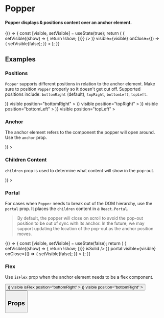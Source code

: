 
<Meta title="Utilities/Popper" component={Popper} />

# Popper

#### Popper displays & positions content over an anchor element.

<Preview withToolbar>
  <Story name="Standard" decorators={[Container, Padding, CenterDisplayGrid]}>
    {() => {
        const [visible, setVisible] = useState(true);
        return (
          <Popper
            id="popper-standard"
            anchor={(
              <Button
                label="Pop"
                isSolid
                onClick={() => { setVisible((show) => { return !show; })}}
              />
            )}
            visible={visible}
            onClose={() => { setVisible(false); }}
          >
            <BoxMock>
              <Card
                title="Corn"
                description={textMock}
              />
            </BoxMock>
        </Popper>
        );
      }}
  </Story>
</Preview>

## Examples

### Positions

`Popper` supports different positions in relation to the anchor element. Make sure
to position `Popper` properly so it doesn't get cut off. Supported positions include:
`bottomRight` (default), `topRight`, `bottomLeft`, `topLeft`.

<Preview>
  <Story name="Position" decorators={[CenterDecorator, Container, Padding]}>
    <Grid columns="4">
      <Popper
        id="popper-position-bottomRight"
        anchor={(
          <Button
            id="popper-button-bottomRight"
            label="Bottom Right"
            isSolid
          />
        )}
        visible
        position="bottomRight"
      >
        <BoxMock>
          <Card
            id="card"
            title="Corn"
            description={textMock}
          />
        </BoxMock>
      </Popper>
      <Popper
        id="popper-position-topRight"
        anchor={(
          <Button
            id="popper-button-topRight"
            label="Top Right"
            isSolid
          />
        )}
        visible
        position="topRight"
     >
        <BoxMock>
          <Card
            id="card"
            title="Corn"
            description={textMock}
          />
        </BoxMock>
      </Popper>
      <Popper
        id="popper-position-bottomLeft"
        anchor={(
          <Button
            id="popper-button-bottomLeft"
            label="Bottom Left"
            isSolid
          />
        )}
        visible
        position="bottomLeft"
      >
        <BoxMock>
          <Card
            id="card"
            title="Corn"
            description={textMock}
          />
        </BoxMock>
      </Popper>
      <Popper
        id="popper-position-topLeft"
        anchor={(
          <Button
            id="popper-button-topLeft"
            label="Top Left"
            isSolid
          />
        )}
        visible
        position="topLeft"
      >
       <BoxMock>
          <Card
            id="card"
            title="Corn"
            description={textMock}
          />
        </BoxMock>
      </Popper>
    </Grid>
  </Story>
</Preview>

### Anchor

The anchor element refers to the component the popper will open around. Use the
`anchor` prop.

<Preview>
  <Story name="Anchor" decorators={[Container, Padding, CenterDecorator]}>
    <Popper
      id="popper-anchor"
      visible
      anchor={(
        <Button
          id="button-anchor"
          label="Anchor"
          icon="star"
          alignCenter
          variant="warning"
        />
      )}
    >
      <BoxMock>
        <Card
          title="Corn"
          description={textMock}
        />
      </BoxMock>
    </Popper>
  </Story>
</Preview>

### Children Content

`children` prop is used to determine what content will show in the pop-out.

<Preview>
  <Story name="Content" decorators={[Container, Padding, CenterDecorator]}>
    <Popper
      id="popper-content"
      visible
      anchor={(
        <Button
          id="button-anchor"
          label="Anchor"
        />
      )}
    >
      <BoxMock>
        <List
          id="content-list"
          title="Popcorn Content"
          isInverse
        >
          <ListItem title="Butter" />
          <ListItem title="Kettle Corn" />
          <ListItem title="Cheesy Jalapeno" />
        </List>
      </BoxMock>
    </Popper>
  </Story>
</Preview>

### Portal

For cases when `Popper` needs to break out of the DOM hierarchy, use the `portal` prop. It places
the `children` content in a `React.Portal`.

> By default, the popper will close on scroll to avoid the pop-out position to be out of sync
> with its anchor. In the future, we may support updating the location of the pop-out as the
> anchor position moves.

<Preview>
  <Story name="Portal" decorators={[Padding, DisplayGrid]}>
    {() => {
        const [visible, setVisible] = useState(false);
        return (
          <Popper
            id="popper-portal"
            anchor={(
              <Button
                id="button"
                label="Portal Popper"
                onClick={() => { setVisible((show) => { return !show; })}}
                isSolid
              />
            )}
            portal
            visible={visible}
            onClose={() => { setVisible(false); }}
          >
            <BoxMock>
              <Card
                id="card"
                title="Corn"
                description={textMock}
              />
            </BoxMock>
        </Popper>
        );
      }}
  </Story>
</Preview>

### Flex

Use `isFlex` prop when the anchor element needs to be a flex component.

<Preview>
  <Story name="Flex" decorators={[CenterDecorator, Container, Padding]}>
    <ButtonGroup columns={4}>
      <Button id="button-normal" label="Normal Button" />
      <Popper
        id="popper-flex"
        anchor={(
          <Button
            id="button-flex"
            label="Flex Popper"
            isSolid
          />
        )}
        visible
        isFlex
        position="bottomRight"
      >
        <BoxMock>
          <Card
            id="card"
            title="Corn"
            description={textMock}
          />
        </BoxMock>
      </Popper>
      <Popper
        id="popper-not-flex"
        anchor={(
          <Button
            id="button-not-flex"
            label="Normal Popper"
          />
        )}
        visible
        position="bottomRight"
      >
        <BoxMock>
          <Card
            id="card"
            title="Corn"
            description={textMock}
          />
        </BoxMock>
      </Popper>
      <Button id="button-normal-2" label="Normal Button" />
    </ButtonGroup>
  </Story>
</Preview>

## Props

<Props of={Popper} />

